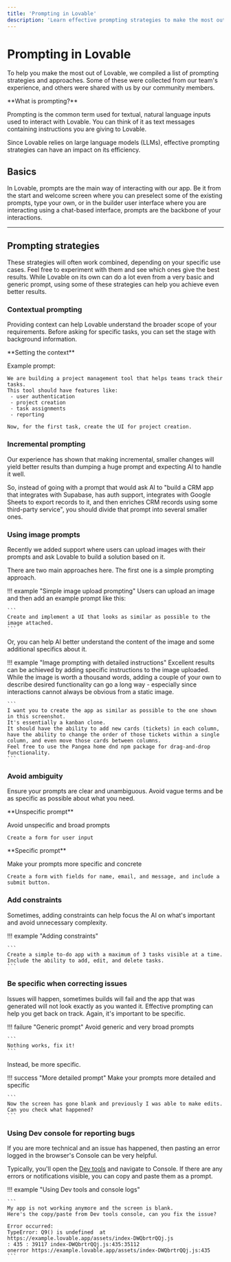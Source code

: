```yaml
---
title: 'Prompting in Lovable'
description: 'Learn effective prompting strategies to make the most out of Lovable'
---
```


# Prompting in Lovable

To help you make the most out of Lovable, we compiled a list of prompting strategies and approaches. Some of these were collected from our team's experience, and others were shared with us by our community members.

<Info>
  **What is prompting?**
  
  Prompting is the common term used for textual, natural language inputs used to interact with Lovable. You can think of it as text messages containing instructions you are giving to Lovable.

  Since Lovable relies on large language models (LLMs), effective prompting strategies can have an impact on its efficiency.
</Info>

## Basics

In Lovable, prompts are the main way of interacting with our app. Be it from the start and welcome screen where you can preselect some of the existing prompts, type your own, or in the builder user interface where you are interacting using a chat-based interface, prompts are the backbone of your interactions.

---

## Prompting strategies

These strategies will often work combined, depending on your specific use cases. Feel free to experiment with them and see which ones give the best results. While Lovable on its own can do a lot even from a very basic and generic prompt, using some of these strategies can help you achieve even better results.

### Contextual prompting

Providing context can help Lovable understand the broader scope of your requirements. Before asking for specific tasks, you can set the stage with background information.

<Note>
  **Setting the context**
  
  Example prompt:
  ```
  We are building a project management tool that helps teams track their tasks.
  This tool should have features like:
   - user authentication
   - project creation
   - task assignments
   - reporting

  Now, for the first task, create the UI for project creation.
  ```
</Note>

### Incremental prompting

Our experience has shown that making incremental, smaller changes will yield better results than dumping a huge prompt and expecting AI to handle it well.

So, instead of going with a prompt that would ask AI to "build a CRM app that integrates with Supabase, has auth support, integrates with Google Sheets to export records to it, and then enriches CRM records using some third-party service", you should divide that prompt into several smaller ones.

### Using image prompts

Recently we added support where users can upload images with their prompts and ask Lovable to build a solution based on it.

There are two main approaches here. The first one is a simple prompting approach.

!!! example "Simple image upload prompting"
    Users can upload an image and then add an example prompt like this:

    ```
    Create and implement a UI that looks as similar as possible to the image attached.
    ```

Or, you can help AI better understand the content of the image and some additional specifics about it.

!!! example "Image prompting with detailed instructions"
    Excellent results can be achieved by adding specific instructions to the image uploaded. While the image is worth a thousand words, adding a couple of your own to describe desired functionality can go a long way - especially since interactions cannot always be obvious from a static image.

    ```
    I want you to create the app as similar as possible to the one shown in this screenshot.
    It's essentially a kanban clone.
    It should have the ability to add new cards (tickets) in each column, have the ability to change the order of those tickets within a single column, and even move those cards between columns.
    Feel free to use the Pangea home dnd npm package for drag-and-drop functionality.
    ```

### Avoid ambiguity

Ensure your prompts are clear and unambiguous. Avoid vague terms and be as specific as possible about what you need.

<Warning>
  **Unspecific prompt**
  
  Avoid unspecific and broad prompts
  ```
  Create a form for user input
  ```
</Warning>

<Success>
  **Specific prompt**
  
  Make your prompts more specific and concrete
  ```
  Create a form with fields for name, email, and message, and include a submit button.
  ```
</Success>

### Add constraints

Sometimes, adding constraints can help focus the AI on what's important and avoid unnecessary complexity.

!!! example "Adding constraints"

    ```
    Create a simple to-do app with a maximum of 3 tasks visible at a time.
    Include the ability to add, edit, and delete tasks.
    ```

### Be specific when correcting issues

Issues will happen, sometimes builds will fail and the app that was generated will not look exactly as you wanted it. Effective prompting can help you get back on track.
Again, it's important to be specific.

!!! failure "Generic prompt"
    Avoid generic and very broad prompts

    ```
    Nothing works, fix it!
    ```

Instead, be more specific.

!!! success "More detailed prompt"
    Make your prompts more detailed and specific

    ```
    Now the screen has gone blank and previously I was able to make edits.
    Can you check what happened?
    ```

### Using Dev console for reporting bugs

If you are more technical and an issue has happened, then pasting an error logged in the browser's Console can be very helpful.

Typically, you'll open the <a href="https://developer.mozilla.org/en-US/docs/Learn/Common_questions/Tools_and_setup/What_are_browser_developer_tools" target="_blank" rel="noopener noreferrer">Dev tools</a> and navigate to Console. If there are any errors or notifications visible, you can copy and paste them as a prompt.

!!! example "Using Dev tools and console logs"

    ```
    My app is not working anymore and the screen is blank.
    Here's the copy/paste from Dev tools console, can you fix the issue?

    Error occurred:
    TypeError: Q9() is undefined  at https://example.lovable.app/assets/index-DWQbrtrQQj.js
    : 435 : 39117 index-DWQbrtrQQj.js:435:35112
    onerror https://example.lovable.app/assets/index-DWQbrtrQQj.js:435
    ```

<br />
